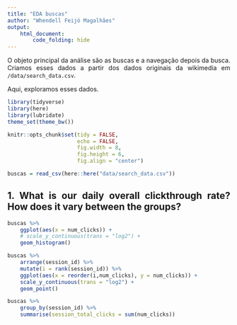 ```yaml
---
title: "EDA buscas"
author: "Whendell Feijó Magalhães"
output:
    html_document:
        code_folding: hide
---
```


<style>
body{text-align: justify}
</style>


O objeto principal da análise são as buscas e a navegação depois da busca. Criamos esses dados a partir dos dados originais da wikimedia em `/data/search_data.csv`. 

Aqui, exploramos esses dados. 

```r
library(tidyverse)
library(here)
library(lubridate)
theme_set(theme_bw())

knitr::opts_chunk$set(tidy = FALSE,
                      echo = FALSE,
                      fig.width = 8,
                      fig.height = 6,
                      fig.align = "center")
```

```r
buscas = read_csv(here::here("data/search_data.csv"))
```
## 1. What is our daily overall clickthrough rate? How does it vary between the groups?

```r

buscas %>% 
    ggplot(aes(x = num_clicks)) +
    # scale_y_continuous(trans = "log2") +
    geom_histogram()

buscas %>% 
    arrange(session_id) %>% 
    mutate(i = rank(session_id)) %>% 
    ggplot(aes(x = reorder(i,num_clicks), y = num_clicks)) +
    scale_y_continuous(trans = "log2") +
    geom_point()

buscas %>% 
    group_by(session_id) %>% 
    summarise(session_total_clicks = sum(num_clicks))
```

